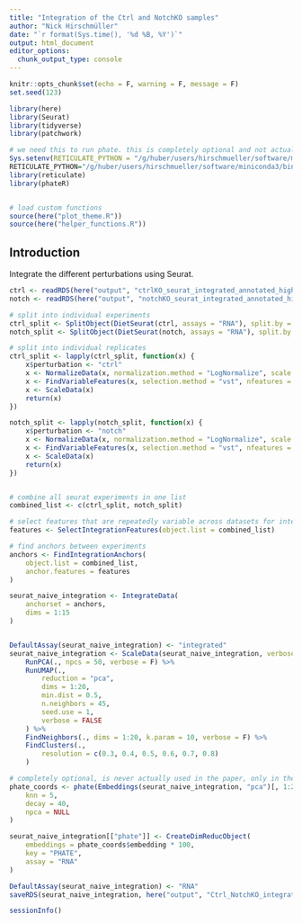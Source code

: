 ```yaml
---
title: "Integration of the Ctrl and NotchKO samples"
author: "Nick Hirschmüller"
date: "`r format(Sys.time(), '%d %B, %Y')`"
output: html_document
editor_options: 
  chunk_output_type: console
---
```


```r
knitr::opts_chunk$set(echo = F, warning = F, message = F)
set.seed(123)
```


```r
library(here)
library(Seurat)
library(tidyverse)
library(patchwork)

# we need this to run phate. this is completely optional and not actually used in the paper (but in the shiny app)
Sys.setenv(RETICULATE_PYTHON = "/g/huber/users/hirschmueller/software/miniconda3/bin/python")
RETICULATE_PYTHON="/g/huber/users/hirschmueller/software/miniconda3/bin/python"
library(reticulate)
library(phateR)


# load custom functions
source(here("plot_theme.R"))
source(here("helper_functions.R"))
```

## Introduction
Integrate the different perturbations using Seurat.

```r
ctrl <- readRDS(here("output", "ctrlKO_seurat_integrated_annotated_high_res_cellcycle_region.rds"))
notch <- readRDS(here("output", "notchKO_seurat_integrated_annotated_high_res_cellcycle_region.rds"))

# split into individual experiments
ctrl_split <- SplitObject(DietSeurat(ctrl, assays = "RNA"), split.by = "orig.ident")
notch_split <- SplitObject(DietSeurat(notch, assays = "RNA"), split.by = "orig.ident")
```


```r
# split into individual replicates
ctrl_split <- lapply(ctrl_split, function(x) {
    x$perturbation <- "ctrl"
    x <- NormalizeData(x, normalization.method = "LogNormalize", scale.factor = 10000)
    x <- FindVariableFeatures(x, selection.method = "vst", nfeatures = 3000)
    x <- ScaleData(x)
    return(x)
})

notch_split <- lapply(notch_split, function(x) {
    x$perturbation <- "notch"
    x <- NormalizeData(x, normalization.method = "LogNormalize", scale.factor = 10000)
    x <- FindVariableFeatures(x, selection.method = "vst", nfeatures = 3000)
    x <- ScaleData(x)
    return(x)
})


# combine all seurat experiments in one list
combined_list <- c(ctrl_split, notch_split)

# select features that are repeatedly variable across datasets for integration
features <- SelectIntegrationFeatures(object.list = combined_list)

# find anchors between experiments
anchors <- FindIntegrationAnchors(
    object.list = combined_list,
    anchor.features = features
)

seurat_naive_integration <- IntegrateData(
    anchorset = anchors,
    dims = 1:15
)


DefaultAssay(seurat_naive_integration) <- "integrated"
seurat_naive_integration <- ScaleData(seurat_naive_integration, verbose = F) %>%
    RunPCA(., npcs = 50, verbose = F) %>%
    RunUMAP(.,
        reduction = "pca",
        dims = 1:20,
        min.dist = 0.5,
        n.neighbors = 45,
        seed.use = 1,
        verbose = FALSE
    ) %>%
    FindNeighbors(., dims = 1:20, k.param = 10, verbose = F) %>%
    FindClusters(.,
        resolution = c(0.3, 0.4, 0.5, 0.6, 0.7, 0.8)
    )

# completely optional, is never actually used in the paper, only in the shiny app.
phate_coords <- phate(Embeddings(seurat_naive_integration, "pca")[, 1:20],
    knn = 5,
    decay = 40,
    npca = NULL
)

seurat_naive_integration[["phate"]] <- CreateDimReducObject(
    embeddings = phate_coords$embedding * 100,
    key = "PHATE",
    assay = "RNA"
)

DefaultAssay(seurat_naive_integration) <- "RNA"
saveRDS(seurat_naive_integration, here("output", "Ctrl_NotchKO_integrated.rds"))
```


```r
sessionInfo()
```
